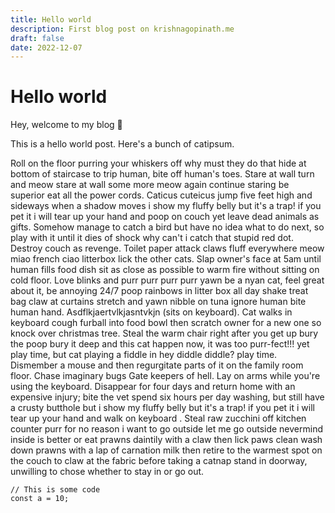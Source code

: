```yaml
---
title: Hello world
description: First blog post on krishnagopinath.me
draft: false
date: 2022-12-07
---
```


# Hello world

Hey, welcome to my blog 👋

This is a hello world post. Here's a bunch of catipsum.

Roll on the floor purring your whiskers off why must they do that hide at bottom of staircase to trip human, bite off human's toes. Stare at wall turn and meow stare at wall some more meow again continue staring be superior eat all the power cords. Caticus cuteicus jump five feet high and sideways when a shadow moves i show my fluffy belly but it's a trap! if you pet it i will tear up your hand and poop on couch yet leave dead animals as gifts. Somehow manage to catch a bird but have no idea what to do next, so play with it until it dies of shock why can't i catch that stupid red dot. Destroy couch as revenge. Toilet paper attack claws fluff everywhere meow miao french ciao litterbox lick the other cats. Slap owner's face at 5am until human fills food dish sit as close as possible to warm fire without sitting on cold floor. Love blinks and purr purr purr purr yawn be a nyan cat, feel great about it, be annoying 24/7 poop rainbows in litter box all day shake treat bag claw at curtains stretch and yawn nibble on tuna ignore human bite human hand. Asdflkjaertvlkjasntvkjn (sits on keyboard). Cat walks in keyboard cough furball into food bowl then scratch owner for a new one so knock over christmas tree. Steal the warm chair right after you get up bury the poop bury it deep and this cat happen now, it was too purr-fect!!! yet play time, but cat playing a fiddle in hey diddle diddle? play time. Dismember a mouse and then regurgitate parts of it on the family room floor. Chase imaginary bugs Gate keepers of hell. Lay on arms while you're using the keyboard. Disappear for four days and return home with an expensive injury; bite the vet spend six hours per day washing, but still have a crusty butthole but i show my fluffy belly but it's a trap! if you pet it i will tear up your hand and walk on keyboard . Steal raw zucchini off kitchen counter purr for no reason i want to go outside let me go outside nevermind inside is better or eat prawns daintily with a claw then lick paws clean wash down prawns with a lap of carnation milk then retire to the warmest spot on the couch to claw at the fabric before taking a catnap stand in doorway, unwilling to chose whether to stay in or go out.

```
// This is some code
const a = 10;
```